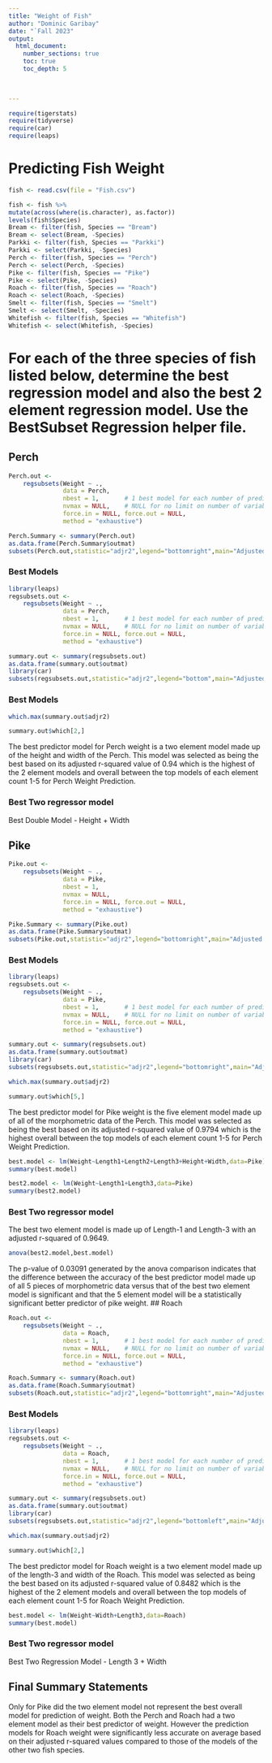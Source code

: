 ```yaml
---
title: "Weight of Fish"
author: "Dominic Garibay"
date: "`Fall 2023"  
output: 
  html_document:
    number_sections: true
    toc: true
    toc_depth: 5

 
    
---
```



```r
require(tigerstats)
require(tidyverse)
require(car)
require(leaps)
```

# Predicting Fish Weight
```r
fish <- read.csv(file = "Fish.csv")
```


```r
 
fish <- fish %>%
mutate(across(where(is.character), as.factor))
levels(fish$Species)
Bream <- filter(fish, Species == "Bream")
Bream <- select(Bream, -Species) 
Parkki <- filter(fish, Species == "Parkki")
Parkki <- select(Parkki, -Species) 
Perch <- filter(fish, Species == "Perch")
Perch <- select(Perch, -Species) 
Pike <- filter(fish, Species == "Pike")
Pike <- select(Pike, -Species) 
Roach <- filter(fish, Species == "Roach")
Roach <- select(Roach, -Species) 
Smelt <- filter(fish, Species == "Smelt")
Smelt <- select(Smelt, -Species) 
Whitefish <- filter(fish, Species == "Whitefish")
Whitefish <- select(Whitefish, -Species) 
```

# For each of the three species of fish listed below, determine the best regression model and also the best 2 element regression model. Use the BestSubset Regression helper file.


## Perch
```r
Perch.out <-
    regsubsets(Weight ~ .,
               data = Perch,
               nbest = 1,       # 1 best model for each number of predictors
               nvmax = NULL,    # NULL for no limit on number of variables
               force.in = NULL, force.out = NULL,
               method = "exhaustive")

Perch.Summary <- summary(Perch.out)
as.data.frame(Perch.Summary$outmat)
subsets(Perch.out,statistic="adjr2",legend="bottomright",main="Adjusted R^2")
```
### Best Models

```r
library(leaps)
regsubsets.out <-
    regsubsets(Weight ~ .,
               data = Perch,
               nbest = 1,       # 1 best model for each number of predictors
               nvmax = NULL,    # NULL for no limit on number of variables
               force.in = NULL, force.out = NULL,
               method = "exhaustive")

summary.out <- summary(regsubsets.out)
as.data.frame(summary.out$outmat)
library(car)
subsets(regsubsets.out,statistic="adjr2",legend="bottom",main="Adjusted R^2")
```
### Best Models

```r
which.max(summary.out$adjr2)
```
```r
summary.out$which[2,]
```

The best predictor model for Perch weight is a two element model made up of the height and width of the Perch. This model was selected as being the best based on its adjusted r-squared value of 0.94 which is the highest of the 2 element models and overall between the top models of each element count 1-5 for Perch Weight Prediction.

### Best Two regressor model

Best Double Model - Height + Width

## Pike

```r
Pike.out <-
    regsubsets(Weight ~ .,
               data = Pike,
               nbest = 1,      
               nvmax = NULL,   
               force.in = NULL, force.out = NULL,
               method = "exhaustive")

Pike.Summary <- summary(Pike.out)
as.data.frame(Pike.Summary$outmat)
subsets(Pike.out,statistic="adjr2",legend="bottomright",main="Adjusted R^2")
```

### Best Models

```r
library(leaps)
regsubsets.out <-
    regsubsets(Weight ~ .,
               data = Pike,
               nbest = 1,       # 1 best model for each number of predictors
               nvmax = NULL,    # NULL for no limit on number of variables
               force.in = NULL, force.out = NULL,
               method = "exhaustive")

summary.out <- summary(regsubsets.out)
as.data.frame(summary.out$outmat)
library(car)
subsets(regsubsets.out,statistic="adjr2",legend="bottomright",main="Adjusted R^2")
```
```r
which.max(summary.out$adjr2)
```
```r
summary.out$which[5,]
```

The best predictor model for Pike weight is the five element model made up of all of the morphometric data of the Perch. This model was selected as being the best based on its adjusted r-squared value of 0.9794 which is the highest overall between the top models of each element count 1-5 for Perch Weight Prediction.

```r
best.model <- lm(Weight~Length1+Length2+Length3+Height+Width,data=Pike)
summary(best.model)
```

```r
best2.model <- lm(Weight~Length1+Length3,data=Pike)
summary(best2.model)
```


### Best Two regressor model

The best two element model is made up of Length-1 and Length-3 with an adjusted r-squared of 0.9649.

```r
anova(best2.model,best.model)
```

The p-value of 0.03091 generated by the anova comparison indicates that the difference between the accuracy of the best predictor model made up of all 5 pieces of morphometric data versus that of the best two element model is significant and that the 5 element model will be a statistically significant better predictor of pike weight.
## Roach

```r
Roach.out <-
    regsubsets(Weight ~ .,
               data = Roach,
               nbest = 1,       # 1 best model for each number of predictors
               nvmax = NULL,    # NULL for no limit on number of variables
               force.in = NULL, force.out = NULL,
               method = "exhaustive")

Roach.Summary <- summary(Roach.out)
as.data.frame(Roach.Summary$outmat)
subsets(Roach.out,statistic="adjr2",legend="bottomright",main="Adjusted R^2")
```

### Best Models

```r
library(leaps)
regsubsets.out <-
    regsubsets(Weight ~ .,
               data = Roach,
               nbest = 1,       # 1 best model for each number of predictors
               nvmax = NULL,    # NULL for no limit on number of variables
               force.in = NULL, force.out = NULL,
               method = "exhaustive")

summary.out <- summary(regsubsets.out)
as.data.frame(summary.out$outmat)
library(car)
subsets(regsubsets.out,statistic="adjr2",legend="bottomleft",main="Adjusted R^2")
```
```r
which.max(summary.out$adjr2)
```
```r
summary.out$which[2,]
```

The best predictor model for Roach weight is a two element model made up of the length-3 and width of the Roach. This model was selected as being the best based on its adjusted r-squared value of 0.8482 which is the highest of the 2 element models and overall between the top models of each element count 1-5 for Roach Weight Prediction.

```r
best.model <- lm(Weight~Width+Length3,data=Roach)
summary(best.model)
```

### Best Two regressor model

Best Two Regression Model - Length 3 + Width

## Final Summary Statements

Only for Pike did the two element model not represent the best overall model for prediction of weight. Both the Perch and Roach had a two element model as their best predictor of weight. However the prediction models for Roach weight were significantly less accurate on average based on their adjusted r-squared values compared to those of the models of the other two fish species.
